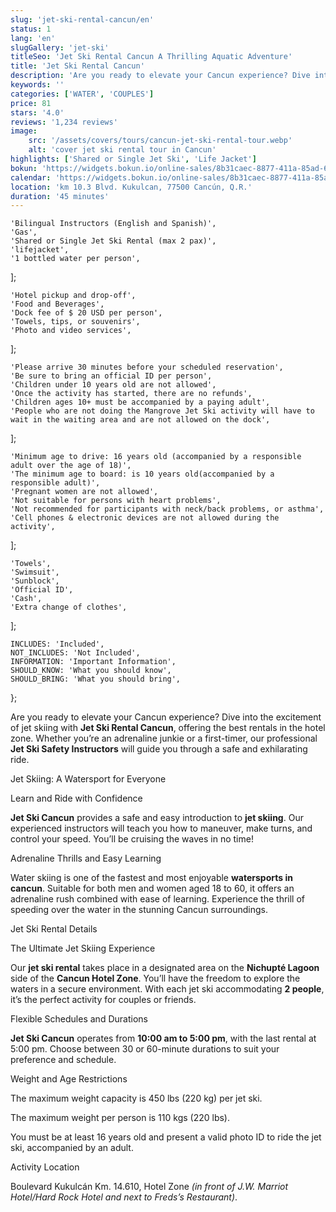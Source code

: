 ```yaml
---
slug: 'jet-ski-rental-cancun/en'
status: 1
lang: 'en'
slugGallery: 'jet-ski'
titleSeo: 'Jet Ski Rental Cancun A Thrilling Aquatic Adventure'
title: 'Jet Ski Rental Cancun'
description: 'Are you ready to elevate your Cancun experience? Dive into the excitement of jet skiing with Jet Ski Rental Cancun, offering the best rentals in the hotel zone.'
keywords: ''
categories: ['WATER', 'COUPLES']
price: 81
stars: '4.0'
reviews: '1,234 reviews'
image:
    src: '/assets/covers/tours/cancun-jet-ski-rental-tour.webp'
    alt: 'cover jet ski rental tour in Cancun'
highlights: ['Shared or Single Jet Ski', 'Life Jacket']
bokun: 'https://widgets.bokun.io/online-sales/8b31caec-8877-411a-85ad-682828170619/experience/805342?partialView=1'
calendar: 'https://widgets.bokun.io/online-sales/8b31caec-8877-411a-85ad-682828170619/experience-calendar/805342'
location: 'km 10.3 Blvd. Kukulcan, 77500 Cancún, Q.R.'
duration: '45 minutes'
---
```



    'Bilingual Instructors (English and Spanish)',
    'Gas',
    'Shared or Single Jet Ski Rental (max 2 pax)',
    'lifejacket',
    '1 bottled water per person',
];

    'Hotel pickup and drop-off',
    'Food and Beverages',
    'Dock fee of $ 20 USD per person',
    'Towels, tips, or souvenirs',
    'Photo and video services',
];

    'Please arrive 30 minutes before your scheduled reservation',
    'Be sure to bring an official ID per person',
    'Children under 10 years old are not allowed',
    'Once the activity has started, there are no refunds',
    'Children ages 10+ must be accompanied by a paying adult',
    'People who are not doing the Mangrove Jet Ski activity will have to wait in the waiting area and are not allowed on the dock',
];

    'Minimum age to drive: 16 years old (accompanied by a responsible adult over the age of 18)',
    'The minimum age to board: is 10 years old(accompanied by a responsible adult)',
    'Pregnant women are not allowed',
    'Not suitable for persons with heart problems',
    'Not recommended for participants with neck/back problems, or asthma',
    'Cell phones & electronic devices are not allowed during the activity',
];

    'Towels',
    'Swimsuit',
    'Sunblock',
    'Official ID',
    'Cash',
    'Extra change of clothes',
];

    INCLUDES: 'Included',
    NOT_INCLUDES: 'Not Included',
    INFORMATION: 'Important Information',
    SHOULD_KNOW: 'What you should know',
    SHOULD_BRING: 'What you should bring',
};

<Inclusions includes={includes} notIncludes={notIncludes} i18n={i18n} />

<AdditionalInfo information={information} i18n={i18n} />

<TagP>Are you ready to elevate your Cancun experience? Dive into the excitement of jet skiing with <strong>Jet Ski Rental Cancun</strong>, offering the best rentals in the hotel zone. Whether you’re an adrenaline junkie or a first-timer, our professional <strong>Jet Ski Safety Instructors</strong> will guide you through a safe and exhilarating ride.</TagP>

<TagH2>Jet Skiing: A Watersport for Everyone </TagH2>

<TagH3>Learn and Ride with Confidence</TagH3>

<TagP><strong>Jet Ski Cancun</strong> provides a safe and easy introduction to <strong>jet skiing</strong>. Our experienced instructors will teach you how to maneuver, make turns, and control your speed. You’ll be cruising the waves in no time!</TagP>

<TagH3>Adrenaline Thrills and Easy Learning</TagH3>

<TagP>Water skiing is one of the fastest and most enjoyable <strong>watersports in cancun</strong>. Suitable for both men and women aged 18 to 60, it offers an adrenaline rush combined with ease of learning. Experience the thrill of speeding over the water in the stunning Cancun surroundings.</TagP>

<TagH2>Jet Ski Rental Details</TagH2>

<TagH3>The Ultimate Jet Skiing Experience</TagH3>

<TagP>Our <strong>jet ski rental</strong> takes place in a designated area on the <strong>Nichupté Lagoon</strong> side of the <strong>Cancun Hotel Zone</strong>. You’ll have the freedom to explore the waters in a secure environment. With each jet ski accommodating <strong>2 people</strong>, it’s the perfect activity for couples or friends.</TagP>

<TagH3>Flexible Schedules and Durations</TagH3>

<TagP><strong>Jet Ski Cancun</strong> operates from <strong>10:00 am to 5:00 pm</strong>, with the last rental at 5:00 pm. Choose between 30 or 60-minute durations to suit your preference and schedule.</TagP>

<TagH3>Weight and Age Restrictions</TagH3>

<TagP>The maximum weight capacity is 450 lbs (220 kg) per jet ski.</TagP>

<TagP>The maximum weight per person is 110 kgs (220 lbs).</TagP>

<TagP>You must be at least 16 years old and present a valid photo ID to ride the jet ski, accompanied by an adult.</TagP>

<TagH3>Activity Location</TagH3>

<TagP>Boulevard Kukulcán Km. 14.610, Hotel Zone <em>(in front of J.W. Marriot Hotel/Hard Rock Hotel and next to Freds’s Restaurant)</em>.</TagP>

<WhatYouShould shouldKnow={shouldKnow} shouldBring={shouldBring} i18n={i18n} />